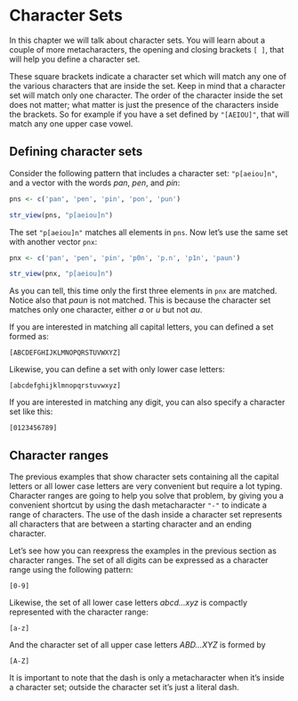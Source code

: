 # Character Sets

In this chapter we will talk about character sets. You will learn about 
a couple of more metacharacters, the opening and closing brackets `[ ]`, that 
will help you define a character set.

These square brackets indicate a character set which will match any one of 
the various characters that are inside the set. Keep in mind that a character 
set will match only one character. The order of the character inside the set 
does not matter; what matter is just the presence of the characters inside the
brackets. So for example if you have a set defined by `"[AEIOU]"`, that will 
match any one upper case vowel. 


## Defining character sets

Consider the following pattern that includes a character set: `"p[aeiou]n"`, 
and a vector with the words _pan_, _pen_, and _pin_:

```r
pns <- c('pan', 'pen', 'pin', 'pon', 'pun')

str_view(pns, "p[aeiou]n")
```

The set `"p[aeiou]n"` matches all elements in `pns`. Now let's use the same 
set with another vector `pnx`:

```r
pnx <- c('pan', 'pen', 'pin', 'p0n', 'p.n', 'p1n', 'paun')

str_view(pnx, "p[aeiou]n")
``` 

As you can tell, this time only the first three elements in `pnx` are matched.
Notice also that _paun_ is not matched. This is because the character set
matches only one character, either _a_ or _u_ but not _au_.

If you are interested in matching all capital letters, you can defined a set
formed as:

```
[ABCDEFGHIJKLMNOPQRSTUVWXYZ]
```

Likewise, you can define a set with only lower case letters:

```
[abcdefghijklmnopqrstuvwxyz]
```

If you are interested in matching any digit, you can also specify a character
set like this:

```
[0123456789]
```



## Character ranges

The previous examples that show character sets containing all the capital 
letters or all lower case letters are very convenient but require a lot typing.
Character ranges are going to help you solve that problem, by giving you a 
convenient shortcut by using the dash metacharacter `"-"` to indicate a range 
of characters. The use of the dash inside a character set represents all 
characters that are between a starting character and an ending character. 

Let's see how you can reexpress the examples in the previous section as
character ranges. The set of all digits can be expressed as a character range
using the following pattern:

```
[0-9]
```

Likewise, the set of all lower case letters _abcd...xyz_ is compactly 
represented with the character range:

```
[a-z]
```

And the character set of all upper case letters _ABD...XYZ_ is formed by

```
[A-Z]
```

It is important to note that the dash is only a metacharacter when it's inside 
a character set; outside the character set it's just a literal dash.

